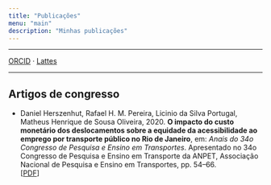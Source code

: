```yaml
---
title: "Publicações"
menu: "main"
description: "Minhas publicações"
---
```


<div class="mx-0 mx-md-4"> <hr> </div>

[ORCID](https://orcid.org/0000-0001-8066-1105) &middot; [Lattes](http://lattes.cnpq.br/2549531392898541)

<div class="mx-0 mx-md-4"> <hr> </div>

## Artigos de congresso

- Daniel Herszenhut, Rafael H. M. Pereira, Licinio da Silva Portugal, Matheus Henrique de Sousa Oliveira, 2020. **O impacto do custo monetário dos deslocamentos sobre a equidade da acessibilidade ao emprego por transporte público no Rio de Janeiro**, em: *Anais do 34o Congresso de Pesquisa e Ensino em Transportes*. Apresentado no 34o Congresso de Pesquisa e Ensino em Transporte da ANPET, Associação Nacional de Pesquisa e Ensino em Transportes, pp. 54–66. \
[[PDF](http://www.anpet.org.br/anais34/documentos/2020/Aspectos%20Econ%C3%B4micos%20Sociais%20Pol%C3%ADticos%20e%20Ambientais%20do%20Transporte/Economia%20e%20Regula%C3%A7%C3%A3o%20dos%20Transportes%20I/5_85_AC.pdf)]
